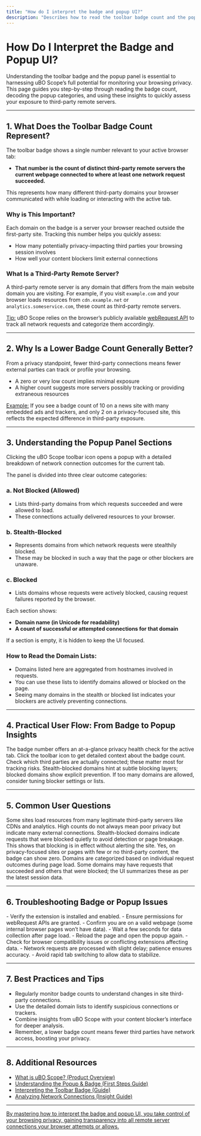 ```yaml
---
title: "How do I interpret the badge and popup UI?"
description: "Describes how to read the toolbar badge count and the popup panel, including what counts as a 'third-party remote server', why a lower count is generally more desirable, and how the allowed, blocked, and stealthed domain lists are surfaced in the UI."
---
```


# How Do I Interpret the Badge and Popup UI?

Understanding the toolbar badge and the popup panel is essential to harnessing uBO Scope’s full potential for monitoring your browsing privacy. This page guides you step-by-step through reading the badge count, decoding the popup categories, and using these insights to quickly assess your exposure to third-party remote servers.

---

## 1. What Does the Toolbar Badge Count Represent?

The toolbar badge shows a single number relevant to your active browser tab:

- **That number is the count of distinct third-party remote servers the current webpage connected to where at least one network request succeeded.**

This represents how many different third-party domains your browser communicated with while loading or interacting with the active tab.

### Why is This Important?

Each domain on the badge is a server your browser reached outside the first-party site. Tracking this number helps you quickly assess:

- How many potentially privacy-impacting third parties your browsing session involves
- How well your content blockers limit external connections

### What Is a Third-Party Remote Server?

A third-party remote server is any domain that differs from the main website domain you are visiting. For example, if you visit `example.com` and your browser loads resources from `cdn.example.net` or `analytics.someservice.com`, these count as third-party remote servers.

<u>Tip:</u> uBO Scope relies on the browser’s publicly available [webRequest API](https://developer.mozilla.org/en-US/docs/Mozilla/Add-ons/WebExtensions/API/webRequest) to track all network requests and categorize them accordingly.

---

## 2. Why Is a Lower Badge Count Generally Better?

From a privacy standpoint, fewer third-party connections means fewer external parties can track or profile your browsing.

- A zero or very low count implies minimal exposure
- A higher count suggests more servers possibly tracking or providing extraneous resources

<u>Example:</u> If you see a badge count of 10 on a news site with many embedded ads and trackers, and only 2 on a privacy-focused site, this reflects the expected difference in third-party exposure.


---

## 3. Understanding the Popup Panel Sections

Clicking the uBO Scope toolbar icon opens a popup with a detailed breakdown of network connection outcomes for the current tab.

The panel is divided into three clear outcome categories:

### a. Not Blocked (Allowed)

- Lists third-party domains from which requests succeeded and were allowed to load.
- These connections actually delivered resources to your browser.

### b. Stealth-Blocked

- Represents domains from which network requests were stealthily blocked.
- These may be blocked in such a way that the page or other blockers are unaware.

### c. Blocked

- Lists domains whose requests were actively blocked, causing request failures reported by the browser.

Each section shows:

- **Domain name (in Unicode for readability)**
- **A count of successful or attempted connections for that domain**

If a section is empty, it is hidden to keep the UI focused.

### How to Read the Domain Lists:

- Domains listed here are aggregated from hostnames involved in requests.
- You can use these lists to identify domains allowed or blocked on the page.
- Seeing many domains in the stealth or blocked list indicates your blockers are actively preventing connections.

---

## 4. Practical User Flow: From Badge to Popup Insights

<Steps>
<Step title="Step 1: Observe the Badge Count">
  The badge number offers an at-a-glance privacy health check for the active tab.
</Step>
<Step title="Step 2: Open the Popup Panel">
  Click the toolbar icon to get detailed context about the badge count.
</Step>
<Step title="Step 3: Review Allowed Domains">
  Check which third parties are actually connected; these matter most for tracking risks.
</Step>
<Step title="Step 4: Investigate Stealth and Blocked Domains">
  Stealth-blocked domains hint at subtle blocking layers; blocked domains show explicit prevention.
</Step>
<Step title="Step 5: Use Findings to Adjust Your Content Blockers">
  If too many domains are allowed, consider tuning blocker settings or lists.
</Step>
</Steps>

---

## 5. Common User Questions

<AccordionGroup title="FAQ About Badge and Popup Interpretation">
<Accordion title="Why do some sites show a high badge count despite using content blockers?">
Some sites load resources from many legitimate third-party servers like CDNs and analytics. High counts do not always mean poor privacy but indicate many external connections.
</Accordion>
<Accordion title="What does it mean if I see domains in the stealth-blocked section?">
Stealth-blocked domains indicate requests that were blocked quietly to avoid detection or page breakage. This shows that blocking is in effect without alerting the site.
</Accordion>
<Accordion title="Can the badge count ever be zero?">
Yes, on privacy-focused sites or pages with few or no third-party content, the badge can show zero.
</Accordion>
<Accordion title="Why are some domains shown in multiple sections?">
Domains are categorized based on individual request outcomes during page load. Some domains may have requests that succeeded and others that were blocked; the UI summarizes these as per the latest session data.
</Accordion>
</AccordionGroup>

---

## 6. Troubleshooting Badge or Popup Issues

<AccordionGroup title="Troubleshooting Steps">
<Accordion title="Badge count is always zero or missing">
- Verify the extension is installed and enabled.
- Ensure permissions for webRequest APIs are granted.
- Confirm you are on a valid webpage (some internal browser pages won’t have data).
</Accordion>
<Accordion title="Popup shows 'NO DATA' or empty sections">
- Wait a few seconds for data collection after page load.
- Reload the page and open the popup again.
- Check for browser compatibility issues or conflicting extensions affecting data.
</Accordion>
<Accordion title="Badge count seems inaccurate or delayed">
- Network requests are processed with slight delay; patience ensures accuracy.
- Avoid rapid tab switching to allow data to stabilize.
</Accordion>
</AccordionGroup>

---

## 7. Best Practices and Tips

- Regularly monitor badge counts to understand changes in site third-party connections.
- Use the detailed domain lists to identify suspicious connections or trackers.
- Combine insights from uBO Scope with your content blocker’s interface for deeper analysis.
- Remember, a lower badge count means fewer third parties have network access, boosting your privacy.


---

## 8. Additional Resources

- [What is uBO Scope? (Product Overview)](/overview/introduction-key-concepts/product-overview)
- [Understanding the Popup & Badge (First Steps Guide)](/getting-started/first-steps-usage/interpreting-the-popup)
- [Interpreting the Toolbar Badge (Guide)](/guides/getting-started/understanding-badge)
- [Analyzing Network Connections (Insight Guide)](/guides/using-insights/analyzing-connections)


---

<u>By mastering how to interpret the badge and popup UI, you take control of your browsing privacy, gaining transparency into all remote server connections your browser attempts or allows.</u>